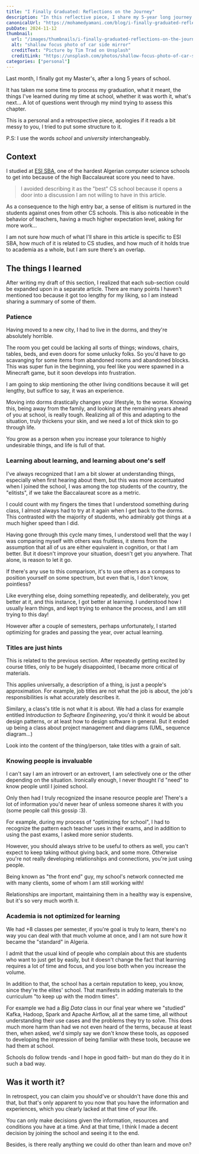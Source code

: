 ```yaml
---
title: "I Finally Graduated: Reflections on the Journey"
description: "In this reflective piece, I share my 5-year long journey of going through a computer science school and the lessons I learned along the way."
canonicalUrl: "https://mohamedyamani.com/blog/i-finally-graduated-reflections-on-the-journey/"
pubDate: 2024-11-12
thumbnail:
  url: "/images/thumbnails/i-finally-graduated-reflections-on-the-journey.jpg"
  alt: "shallow focus photo of car side mirror"
  creditText: "Picture by Tim Trad on Unsplash"
  creditLink: "https://unsplash.com/photos/shallow-focus-photo-of-car-side-mirror--TcTakRTNfM?utm_medium=referral&utm_source=mohamedyamani.com"
categories: ["personal"]
---
```


Last month, I finally got my Master's, after a long 5 years of school.

It has taken me some time to process my graduation, what it meant, the things I've learned during my time at school, whether it was worth it, what's next... A lot of questions went through my mind trying to assess this chapter.

This is a personal and a retrospective piece, apologies if it reads a bit messy to you, I tried to put some structure to it.

P.S: I use the words _school_ and _university_ interchangeably.

## Context

I studied at [ESI SBA](https://www.esi-sba.dz/fr/), one of the hardest Algerian computer science schools to get into because of the high Baccalaureat score you need to have.

> I avoided describing it as the "best" CS school because it opens a door into a discussion I am not willing to have in this article.

As a consequence to the high entry bar, a sense of elitism is nurtured in the students against ones from other CS schools. This is also noticeable in the behavior of teachers, having a much higher expectation level, asking for more work...

I am not sure how much of what I'll share in this article is specific to ESI SBA, how much of it is related to CS studies, and how much of it holds true to academia as a whole, but I am sure there's an overlap.

## The things I learned

After writing my draft of this section, I realized that each sub-section could be expanded upon in a separate article. There are many points I haven't mentioned too because it got too lengthy for my liking, so I am instead sharing a summary of some of them.

### Patience

Having moved to a new city, I had to live in the dorms, and they're absolutely horrible.

The room you get could be lacking all sorts of things; windows, chairs, tables, beds, and even doors for some unlucky folks. So you'd have to go scavanging for some items from abandoned rooms and abandoned blocks. This was super fun in the beginning, you feel like you were spawned in a Minecraft game, but it soon develops into frustration.

I am going to skip mentioning the other living conditions because it will get lengthy, but suffice to say, it was an experience.

Moving into dorms drastically changes your lifestyle, to the worse. Knowing this, being away from the family, and looking at the remaining years ahead of you at school, is really tough. Realizing all of this and adapting to the situation, truly thickens your skin, and we need a lot of thick skin to go through life.

You grow as a person when you increase your tolerance to highly undesirable things, and life is full of that.

### Learning about learning, and learning about one's self

I've always recognized that I am a bit slower at understanding things, especially when first hearing about them, but this was more accentuated when I joined the school, I was among the top students of the country, the "elitists", if we take the Baccalaureat score as a metric.

I could count with my fingers the times that I understood something during class, I almost always had to try at it again when I get back to the dorms. This contrasted with the majority of students, who admirably got things at a much higher speed than I did.

Having gone through this cycle many times, I understood well that the way I was comparing myself with others was fruitless, it stems from the assumption that all of us are either equivalent in cognition, or that I am better. But it doesn't improve your situation, doesn't get you anywhere. That alone, is reason to let it go.

If there's any use to this comparison, it's to use others as a compass to position yourself on some spectrum, but even that is, I don't know, pointless?

Like everything else, doing something repeatedly, and deliberately, you get better at it, and this instance, I got better at learning. I understood how I usually learn things, and kept trying to enhance the process, and I am still trying to this day!

However after a couple of semesters, perhaps unfortunately, I started optimizing for grades and passing the year, over actual learning.

### Titles are just hints

This is related to the previous section. After repeatedly getting excited by course titles, only to be hugely disappointed, I became more critical of materials.

This applies universally, a description of a thing, is just a people's approximation. For example, job titles are not what the job is about, the job's responsibilities is what accurately describes it.

Similary, a class's title is not what it is about. We had a class for example entitled _Introduction to Software Engineering_, you'd think it would be about design patterns, or at least how to design software in general. But it ended up being a class about project management and diagrams (UML, sequence diagram...)

Look into the content of the thing/person, take titles with a grain of salt.

### Knowing people is invaluable

I can't say I am an introvert or an extrovert, I am selectively one or the other depending on the situation. Ironically enough, I never thought I'd "need" to know people until I joined school.

Only then had I truly recognized the insane resource people are! There's a lot of information you'd never hear of unless someone shares it with you (some people call this gossip :3).

For example, during my process of "optimizing for school", I had to recognize the pattern each teacher uses in their exams, and in addition to using the past exams, I asked more senior students.

However, you should always strive to be useful to others as well, you can't expect to keep taking without giving back, and some more. Otherwise you're not really developing relationships and connections, you're just using people.

Being known as "the front end" guy, my school's network connected me with many clients, some of whom I am still working with!

Relationships are important, maintaining them in a healthy way is expensive, but it's so very much worth it.

### Academia is not optimized for learning

We had +8 classes per semester, if you're goal is truly to learn, there's no way you can deal with that much volume at once, and I am not sure how it became the "standard" in Algeria.

I admit that the usual kind of people who complain about this are students who want to just get by easily, but it doesn't change the fact that learning requires a lot of time and focus, and you lose both when you increase the volume.

In addition to that, the school has a certain reputation to keep, you know, since they're the elites' school. That manifests in adding materials to the curriculum "to keep up with the modrn times".

For example we had a _Big Data_ class in our final year where we "studied" Kafka, Hadoop, Spark and Apache Airflow, all at the same time, all without understanding their use cases and the problems they try to solve. This does much more harm than had we not even heard of the terms, because at least then, when asked, we'd simply say we don't know these tools, as opposed to developing the impression of being familiar with these tools, because we had them at school.

Schools do follow trends -and I hope in good faith- but man do they do it in such a bad way.

## Was it worth it?

In retrospect, you can claim you should've or shouldn't have done this and that, but that's only apparent to you now that you have the information and experiences, which you clearly lacked at that time of your life.

You can only make decisions given the information, resources and conditions you have at a time. And at that time, I think I made a decent decision by joining the school and seeing it to the end.

Besides, is there really anything we could do other than learn and move on?
